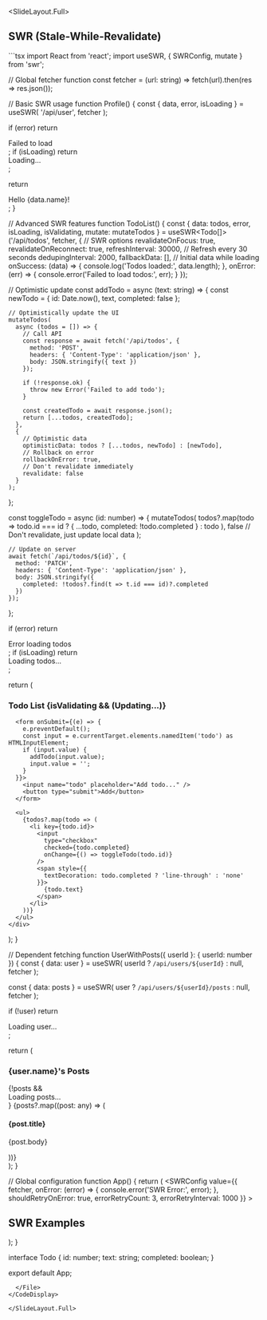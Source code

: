 
<SlideLayout.Full>
## SWR (Stale-While-Revalidate)

<CodeDisplay>
  <File name="SWRExample.tsx">
```tsx
import React from 'react';
import useSWR, { SWRConfig, mutate } from 'swr';

// Global fetcher function
const fetcher = (url: string) => fetch(url).then(res => res.json());

// Basic SWR usage
function Profile() {
  const { data, error, isLoading } = useSWR(
    '/api/user', 
    fetcher
  );

  if (error) return <div>Failed to load</div>;
  if (isLoading) return <div>Loading...</div>;
  
  return <div>Hello {data.name}!</div>;
}

// Advanced SWR features
function TodoList() {
  const { 
    data: todos, 
    error, 
    isLoading,
    isValidating,
    mutate: mutateTodos
  } = useSWR<Todo[]>('/api/todos', fetcher, {
    // SWR options
    revalidateOnFocus: true,
    revalidateOnReconnect: true,
    refreshInterval: 30000, // Refresh every 30 seconds
    dedupingInterval: 2000,
    fallbackData: [], // Initial data while loading
    onSuccess: (data) => {
      console.log('Todos loaded:', data.length);
    },
    onError: (err) => {
      console.error('Failed to load todos:', err);
    }
  });

  // Optimistic update
  const addTodo = async (text: string) => {
    const newTodo = { 
      id: Date.now(), 
      text, 
      completed: false 
    };

    // Optimistically update the UI
    mutateTodos(
      async (todos = []) => {
        // Call API
        const response = await fetch('/api/todos', {
          method: 'POST',
          headers: { 'Content-Type': 'application/json' },
          body: JSON.stringify({ text })
        });
        
        if (!response.ok) {
          throw new Error('Failed to add todo');
        }
        
        const createdTodo = await response.json();
        return [...todos, createdTodo];
      },
      {
        // Optimistic data
        optimisticData: todos ? [...todos, newTodo] : [newTodo],
        // Rollback on error
        rollbackOnError: true,
        // Don't revalidate immediately
        revalidate: false
      }
    );
  };

  const toggleTodo = async (id: number) => {
    mutateTodos(
      todos?.map(todo =>
        todo.id === id 
          ? { ...todo, completed: !todo.completed }
          : todo
      ),
      false // Don't revalidate, just update local data
    );

    // Update on server
    await fetch(`/api/todos/${id}`, {
      method: 'PATCH',
      headers: { 'Content-Type': 'application/json' },
      body: JSON.stringify({ 
        completed: !todos?.find(t => t.id === id)?.completed 
      })
    });
  };

  if (error) return <div>Error loading todos</div>;
  if (isLoading) return <div>Loading todos...</div>;

  return (
    <div>
      <h3>
        Todo List 
        {isValidating && <span> (Updating...)</span>}
      </h3>
      
      <form onSubmit={(e) => {
        e.preventDefault();
        const input = e.currentTarget.elements.namedItem('todo') as HTMLInputElement;
        if (input.value) {
          addTodo(input.value);
          input.value = '';
        }
      }}>
        <input name="todo" placeholder="Add todo..." />
        <button type="submit">Add</button>
      </form>

      <ul>
        {todos?.map(todo => (
          <li key={todo.id}>
            <input
              type="checkbox"
              checked={todo.completed}
              onChange={() => toggleTodo(todo.id)}
            />
            <span style={{ 
              textDecoration: todo.completed ? 'line-through' : 'none' 
            }}>
              {todo.text}
            </span>
          </li>
        ))}
      </ul>
    </div>
  );
}

// Dependent fetching
function UserWithPosts({ userId }: { userId: number }) {
  const { data: user } = useSWR(
    userId ? `/api/users/${userId}` : null,
    fetcher
  );

  const { data: posts } = useSWR(
    user ? `/api/users/${userId}/posts` : null,
    fetcher
  );

  if (!user) return <div>Loading user...</div>;

  return (
    <div>
      <h3>{user.name}'s Posts</h3>
      {!posts && <div>Loading posts...</div>}
      {posts?.map((post: any) => (
        <article key={post.id}>
          <h4>{post.title}</h4>
          <p>{post.body}</p>
        </article>
      ))}
    </div>
  );
}

// Global configuration
function App() {
  return (
    <SWRConfig
      value={{
        fetcher,
        onError: (error) => {
          console.error('SWR Error:', error);
        },
        shouldRetryOnError: true,
        errorRetryCount: 3,
        errorRetryInterval: 1000
      }}
    >
      <div>
        <h2>SWR Examples</h2>
        <Profile />
        <TodoList />
        <UserWithPosts userId={1} />
      </div>
    </SWRConfig>
  );
}

interface Todo {
  id: number;
  text: string;
  completed: boolean;
}

export default App;
```
  </File>
</CodeDisplay>

</SlideLayout.Full>